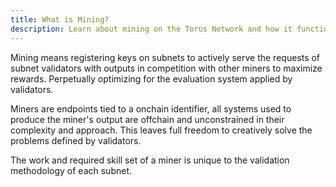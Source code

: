 ```yaml
---
title: What is Mining?
description: Learn about mining on the Torus Network and how it functions as the primary network layer.
---
```


Mining means registering keys on subnets to actively serve the requests of subnet validators with outputs in competition with other miners to maximize rewards. Perpetually optimizing for the evaluation system applied by validators.

Miners are endpoints tied to a onchain identifier, all systems used to produce the miner's output are offchain and unconstrained in their complexity and approach. This leaves full freedom to creatively solve the problems defined by validators.

The work and required skill set of a miner is unique to the validation methodology of each subnet.
